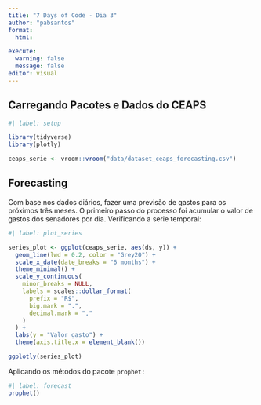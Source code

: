 ```yaml
---
title: "7 Days of Code - Dia 3"
author: "pabsantos"
format: 
  html:

execute: 
  warning: false
  message: false
editor: visual
---
```


## Carregando Pacotes e Dados do CEAPS

```r
#| label: setup

library(tidyverse)
library(plotly)

ceaps_serie <- vroom::vroom("data/dataset_ceaps_forecasting.csv")
```

## Forecasting

Com base nos dados diários, fazer uma previsão de gastos para os próximos três meses. O primeiro passo do processo foi acumular o valor de gastos dos senadores por dia. Verificando a serie temporal:

```r
#| label: plot_series

series_plot <- ggplot(ceaps_serie, aes(ds, y)) +
  geom_line(lwd = 0.2, color = "Grey20") +
  scale_x_date(date_breaks = "6 months") +
  theme_minimal() +
  scale_y_continuous(
    minor_breaks = NULL,
    labels = scales::dollar_format(
      prefix = "R$",
      big.mark = ".",
      decimal.mark = ","
    )
  ) +
  labs(y = "Valor gasto") +
  theme(axis.title.x = element_blank())

ggplotly(series_plot)
```

Aplicando os métodos do pacote `prophet:`

```r
#| label: forecast
prophet()

```
